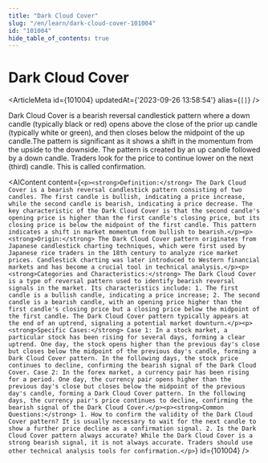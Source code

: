 ```yaml
---
title: "Dark Cloud Cover"
slug: "/en/learn/dark-cloud-cover-101004"
id: "101004"
hide_table_of_contents: true
---
```



# Dark Cloud Cover

<ArticleMeta id={101004} updatedAt={'2023-09-26 13:58:54'} alias={`[]`} />
<div className='border-solid border-b border-t-0 my-4 border-[var(--ifm-color-gray-300)]' />

Dark Cloud Cover is a bearish reversal candlestick pattern where a down candle (typically black or red) opens above the close of the prior up candle (typically white or green), and then closes below the midpoint of the up candle.The pattern is significant as it shows a shift in the momentum from the upside to the downside. The pattern is created by an up candle followed by a down candle. Traders look for the price to continue lower on the next (third) candle. This is called confirmation.

<AIContent content={`<p><strong>Definition:</strong> The Dark Cloud Cover is a bearish reversal candlestick pattern consisting of two candles. The first candle is bullish, indicating a price increase, while the second candle is bearish, indicating a price decrease. The key characteristic of the Dark Cloud Cover is that the second candle's opening price is higher than the first candle's closing price, but its closing price is below the midpoint of the first candle. This pattern indicates a shift in market momentum from bullish to bearish.</p><p><strong>Origin:</strong> The Dark Cloud Cover pattern originates from Japanese candlestick charting techniques, which were first used by Japanese rice traders in the 18th century to analyze rice market prices. Candlestick charting was later introduced to Western financial markets and has become a crucial tool in technical analysis.</p><p><strong>Categories and Characteristics:</strong> The Dark Cloud Cover is a type of reversal pattern used to identify bearish reversal signals in the market. Its characteristics include: 1. The first candle is a bullish candle, indicating a price increase; 2. The second candle is a bearish candle, with an opening price higher than the first candle's closing price but a closing price below the midpoint of the first candle. The Dark Cloud Cover pattern typically appears at the end of an uptrend, signaling a potential market downturn.</p><p><strong>Specific Cases:</strong> Case 1: In a stock market, a particular stock has been rising for several days, forming a clear uptrend. One day, the stock opens higher than the previous day's close but closes below the midpoint of the previous day's candle, forming a Dark Cloud Cover pattern. In the following days, the stock price continues to decline, confirming the bearish signal of the Dark Cloud Cover. Case 2: In the forex market, a currency pair has been rising for a period. One day, the currency pair opens higher than the previous day's close but closes below the midpoint of the previous day's candle, forming a Dark Cloud Cover pattern. In the following days, the currency pair's price continues to decline, confirming the bearish signal of the Dark Cloud Cover.</p><p><strong>Common Questions:</strong> 1. How to confirm the validity of the Dark Cloud Cover pattern? It is usually necessary to wait for the next candle to show a further price decline as a confirmation signal. 2. Is the Dark Cloud Cover pattern always accurate? While the Dark Cloud Cover is a strong bearish signal, it is not always accurate. Traders should use other technical analysis tools for confirmation.</p>`} id={101004} />
